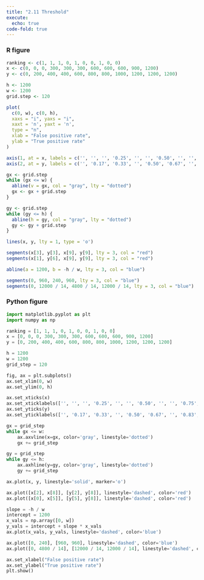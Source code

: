```yaml
---
title: "2.11 Threshold"
execute: 
  echo: true
code-fold: true
---
```


### R figure

```r

ranking <- c(1, 1, 1, 0, 1, 0, 0, 1, 0, 0)
x <- c(0, 0, 0, 300, 300, 300, 600, 600, 600, 900, 1200)
y <- c(0, 200, 400, 400, 600, 800, 800, 1000, 1200, 1200, 1200)

h <- 1200
w <- 1200 
grid.step <- 120

plot(
  c(0, w), c(0, h),
  xaxs = "i", yaxs = "i", 
  xaxt = 'n', yaxt = 'n', 
  type = "n",             
  xlab = "False positive rate", 
  ylab = "True positive rate"
)

axis(1, at = x, labels = c('', '', '', '0.25', '', '', '0.50', '', '', '0.75', '1.00'))
axis(2, at = y, labels = c('', '0.17', '0.33', '', '0.50', '0.67', '', '0.83', '1.00', '', ''))

gx <- grid.step
while (gx <= w) {
  abline(v = gx, col = "gray", lty = "dotted")
  gx <- gx + grid.step
}

gy <- grid.step
while (gy <= h) {
  abline(h = gy, col = "gray", lty = "dotted")
  gy <- gy + grid.step
}

lines(x, y, lty = 1, type = 'o')

segments(x[3], y[3], x[9], y[9], lty = 3, col = "red")
segments(x[1], y[6], x[9], y[9], lty = 3, col = "red")

abline(a = 1200, b = -h / w, lty = 3, col = "blue")

segments(0, 960, 240, 960, lty = 3, col = "blue")
segments(0, 12000 / 14, 4800 / 14, 12000 / 14, lty = 3, col = "blue")

```

### Python figure

```python

import matplotlib.pyplot as plt
import numpy as np

ranking = [1, 1, 1, 0, 1, 0, 0, 1, 0, 0]
x = [0, 0, 0, 300, 300, 300, 600, 600, 600, 900, 1200]
y = [0, 200, 400, 400, 600, 800, 800, 1000, 1200, 1200, 1200]

h = 1200
w = 1200
grid_step = 120

fig, ax = plt.subplots()
ax.set_xlim(0, w)
ax.set_ylim(0, h)

ax.set_xticks(x)
ax.set_xticklabels(['', '', '', '0.25', '', '', '0.50', '', '', '0.75', '1.00'])
ax.set_yticks(y)
ax.set_yticklabels(['', '0.17', '0.33', '', '0.50', '0.67', '', '0.83', '1.00', '', ''])

gx = grid_step
while gx <= w:
    ax.axvline(x=gx, color='gray', linestyle='dotted')
    gx += grid_step

gy = grid_step
while gy <= h:
    ax.axhline(y=gy, color='gray', linestyle='dotted')
    gy += grid_step

ax.plot(x, y, linestyle='solid', marker='o')

ax.plot([x[2], x[8]], [y[2], y[8]], linestyle='dashed', color='red')
ax.plot([x[0], x[5]], [y[5], y[8]], linestyle='dashed', color='red')

slope = -h / w
intercept = 1200
x_vals = np.array([0, w])
y_vals = intercept + slope * x_vals
ax.plot(x_vals, y_vals, linestyle='dashed', color='blue')

ax.plot([0, 240], [960, 960], linestyle='dashed', color='blue')
ax.plot([0, 4800 / 14], [12000 / 14, 12000 / 14], linestyle='dashed', color='blue')

ax.set_xlabel("False positive rate")
ax.set_ylabel("True positive rate")
plt.show()

```